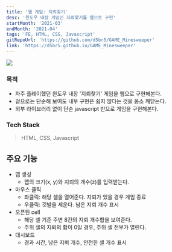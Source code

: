 ```yaml
---
title: '웹 게임: 지뢰찾기'
desc: '윈도우 내장 게임인 지뢰찾기를 웹으로 구현'
startMonth: '2021-03'
endMonth: '2021-04'
tags: 'FE, HTML, CSS, Javascript'
gitRepoUrl: 'https://github.com/d5br5/GAME_Minesweeper'
link: 'https://d5br5.github.io/GAME_Minesweeper'
---
```


![](/projects/minesweeper/main.jpg)

### 목적

- 자주 플레이했던 윈도우 내장 '지뢰찾기' 게임을 웹으로 구현해본다.
- 겉으로는 단순해 보여도 내부 구현은 쉽지 않다는 것을 몸소 깨닫는다.
- 외부 라이브러리 없이 단순 javascript 만으로 게임을 구현해본다.

### Tech Stack

> HTML, CSS, Javascript

## 주요 기능

- 맵 생성
  - 맵의 크기(x, y)와 지뢰의 개수(z)를 입력받는다.
- 마우스 클릭
  - 좌클릭: 해당 셀을 열어준다. 지뢰가 있을 경우 게임 종료
  - 우클릭: 깃발을 세운다. 남은 지뢰 개수 표시
- 오픈된 cell
  - 해당 셀 기준 주변 8칸의 지뢰 개수합을 보여준다.
  - 주위 셀의 지뢰의 합이 0일 경우, 주위 셀 전부가 열린다.
- 대시보드
  - 경과 시간, 남은 지뢰 개수, 안전한 셀 개수 표시